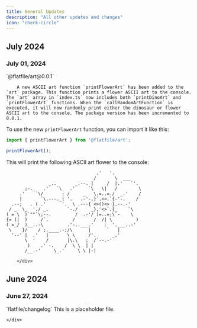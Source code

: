 ```yaml
---
title: General Updates
description: "All other updates and changes"
icon: "check-circle"
---
```


## July 2024

### July 01, 2024

<div style={{ display: "table", width: "auto" }}>

  <div style={{ display: "table-row", width: "auto" }}>
      <Snippet file="chips/wrappers.mdx" />
        <div style={{ float: "left", display: "table-column", paddingLeft: "30px", width: "calc(80% - 30px)" }}>
        `@flatfile/art@0.0.1`

        A new ASCII art function `printFlowerArt` has been added to the `art` package. This function prints a flower ASCII art to the console. The `art` array in `index.ts` now includes both `printDinoArt` and `printFlowerArt` functions. When the `callRandomArtFunction` is executed, it will now randomly print either the dinosaur or flower ASCII art to the console. The package version has been incremented to 0.0.1.

To use the new `printFlowerArt` function, you can import it like this:

```typescript
import { printFlowerArt } from '@flatfile/art';

printFlowerArt();
```

This will print the following ASCII art flower to the console:

```
                                  .'   '.
                                 /       \  ___
                _..       _.--. |     /  |.'   `'.
       ;-._   .'   `\   .'     `\   \|   /        \
     .'    `\/       ; /     _   \.=..=./  _.'    /
     |       `\.---._| '.   .-'-.}`.<>.`{-'-.    /
  .--;   . ( .'      '.  \ .---{ <>()<> }.--.-'
 / _  \_  './ _.       `-./     _},'<>`.{_    `\
( = \  )`""`\;--.         /  .-'/ )=..=;\`-    \
{= (|  )     /`.         /       /  /| \         )
( =_/  )__..-\         .'-..___.'    :  '.___..-'
 \    }/    / ;.____.-;/\      |      `   |
  '--' |  .'   |       \ \     /'.      _.'
       \  '    /       |\.\   ;  /`--.-'
        )    .' -.    /  \ \  | |
       /__.-'     \_.'     \ \ |-|
```
        </div>
  </div>

</div>

## June 2024

### June 27, 2024

<div style={{ display: "table", width: "auto" }}>
    <div style={{ display: "table-row", width: "auto" }}>
        <Snippet file="chips/transform.mdx" />
        <div style={{ float: "left", display: "table-column", paddingLeft: "30px", width: "calc(80% - 30px)" }}>
            `flatfile/changelog`
            This is a placeholder file.
        </div>

    </div>

</div>


